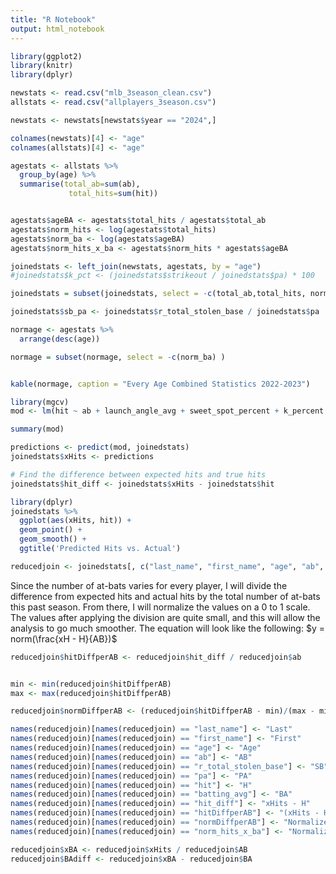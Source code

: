 ---
title: "R Notebook"
output: html_notebook
---

```{r, echo=FALSE, warning=FALSE}
library(ggplot2)
library(knitr)
library(dplyr)
```


```{r}
newstats <- read.csv("mlb_3season_clean.csv")
allstats <- read.csv("allplayers_3season.csv")
```

```{r}
newstats <- newstats[newstats$year == "2024",]

```


```{r}
colnames(newstats)[4] <- "age"
colnames(allstats)[4] <- "age"
```


```{r}
agestats <- allstats %>%
  group_by(age) %>%
  summarise(total_ab=sum(ab),
             total_hits=sum(hit))


agestats$ageBA <- agestats$total_hits / agestats$total_ab
agestats$norm_hits <- log(agestats$total_hits)
agestats$norm_ba <- log(agestats$ageBA)
agestats$norm_hits_x_ba <- agestats$norm_hits * agestats$ageBA
```

```{r}
joinedstats <- left_join(newstats, agestats, by = "age")
#joinedstats$k_pct <- (joinedstats$strikeout / joinedstats$pa) * 100

joinedstats = subset(joinedstats, select = -c(total_ab,total_hits, norm_hits, norm_ba) )

joinedstats$sb_pa <- joinedstats$r_total_stolen_base / joinedstats$pa
```


```{r}
normage <- agestats %>%
  arrange(desc(age))

normage = subset(normage, select = -c(norm_ba) )


kable(normage, caption = "Every Age Combined Statistics 2022-2023")
```


```{r}
library(mgcv)
mod <- lm(hit ~ ab + launch_angle_avg + sweet_spot_percent + k_percent + sprint_speed + avg_hyper_speed, data=joinedstats)

summary(mod)
```


```{r}
predictions <- predict(mod, joinedstats)
joinedstats$xHits <- predictions

# Find the difference between expected hits and true hits
joinedstats$hit_diff <- joinedstats$xHits - joinedstats$hit

```


```{r, warning=FALSE}
library(dplyr)
joinedstats %>%
  ggplot(aes(xHits, hit)) +
  geom_point() +
  geom_smooth() +
  ggtitle('Predicted Hits vs. Actual')

```


```{r}
reducedjoin <- joinedstats[, c("last_name", "first_name", "age", "ab", "pa", "hit", "batting_avg", "xHits", "hit_diff", "r_total_stolen_base", "norm_hits_x_ba", "ageBA")]

```


Since the number of at-bats varies for every player, I will divide the difference from expected hits and actual hits by the total number of at-bats this past season. From there, I will normalize the values on a 0 to 1 scale. The values after applying the division are quite small, and this will allow the analysis to go much smoother. The equation will look like the following:
$y = norm(\frac{xH - H}{AB})$

```{r}
reducedjoin$hitDiffperAB <- reducedjoin$hit_diff / reducedjoin$ab


min <- min(reducedjoin$hitDiffperAB)
max <- max(reducedjoin$hitDiffperAB)

reducedjoin$normDiffperAB <- (reducedjoin$hitDiffperAB - min)/(max - min)
```


```{r, echo=FALSE}
names(reducedjoin)[names(reducedjoin) == "last_name"] <- "Last"
names(reducedjoin)[names(reducedjoin) == "first_name"] <- "First"
names(reducedjoin)[names(reducedjoin) == "age"] <- "Age"
names(reducedjoin)[names(reducedjoin) == "ab"] <- "AB"
names(reducedjoin)[names(reducedjoin) == "r_total_stolen_base"] <- "SB"
names(reducedjoin)[names(reducedjoin) == "pa"] <- "PA"
names(reducedjoin)[names(reducedjoin) == "hit"] <- "H"
names(reducedjoin)[names(reducedjoin) == "batting_avg"] <- "BA"
names(reducedjoin)[names(reducedjoin) == "hit_diff"] <- "xHits - H"
names(reducedjoin)[names(reducedjoin) == "hitDiffperAB"] <- "(xHits - H)/AB"
names(reducedjoin)[names(reducedjoin) == "normDiffperAB"] <- "Normalized"
names(reducedjoin)[names(reducedjoin) == "norm_hits_x_ba"] <- "Normalized Hits x BA"

reducedjoin$xBA <- reducedjoin$xHits / reducedjoin$AB
reducedjoin$BAdiff <- reducedjoin$xBA - reducedjoin$BA

```



